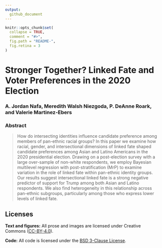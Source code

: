```yaml
---
output: 
  github_document
---
```


```r
knitr::opts_chunk$set(
  collapse = TRUE,
  comment = "#>",
  fig.path = "README-",
  fig.retina = 3
)
```

# Stronger Together? Linked Fate and Voter Preferences in the 2020 Election

### A. Jordan Nafa, Meredith Walsh Niezgoda, P. DeAnne Roark, and Valerie Martinez-Ebers

### Abstract

> How do intersecting identities influence candidate preference among members of pan-ethnic racial groups? In this paper we examine how racial, gender, and intersectional dimensions of linked fate shaped candidate preferences among Asian and Latino Americans in the 2020 presidential election. Drawing on a post-election survey with a large over-sample of non-white respondents, we employ Bayesian multilevel regression with post-stratification (MrP) to examine variation in the role of linked fate within pan-ethnic identity groups. Our results suggest intersectional linked fate is a strong negative predictor of support for Trump among both Asian and Latino respondents. We also find heterogeneity in this relationship across pan-ethnic subgroups, particularly among those who express lower levels of linked fate.


## Licenses

**Text and figures:** All prose and images are licensed under Creative Commons ([CC-BY-4.0](http://creativecommons.org/licenses/by/4.0/)).

**Code:** All code is licensed under the [BSD 3-Clause License](LICENSE.md).
